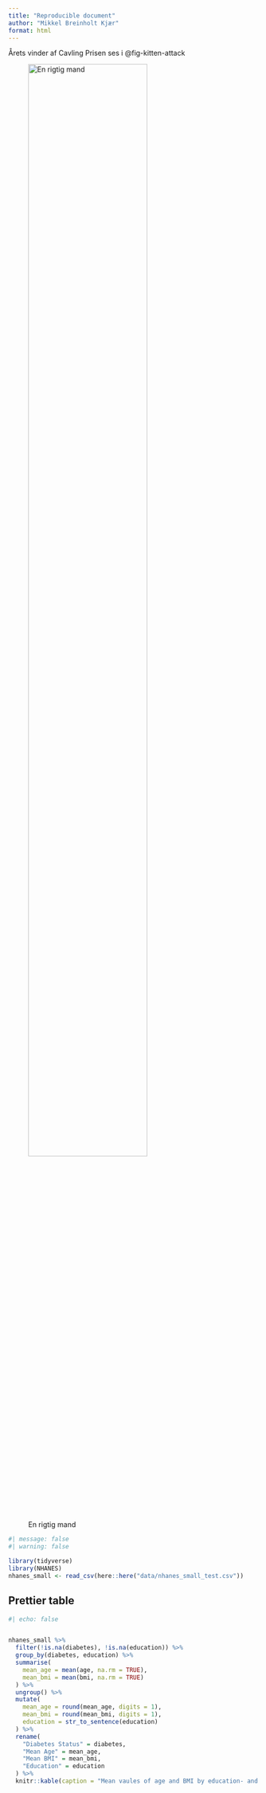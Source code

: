 ```yaml
---
title: "Reproducible document"
author: "Mikkel Breinholt Kjær"
format: html
---
```


Årets vinder af Cavling Prisen ses i @fig-kitten-attack

![En rigtig mand](images/ms.jpg){#fig-kitten-attack width="75%" height="75%"}

```r
#| message: false
#| warning: false

library(tidyverse)
library(NHANES)
nhanes_small <- read_csv(here::here("data/nhanes_small_test.csv"))
```


## Prettier table
```r
#| echo: false


nhanes_small %>%
  filter(!is.na(diabetes), !is.na(education)) %>%
  group_by(diabetes, education) %>%
  summarise(
    mean_age = mean(age, na.rm = TRUE),
    mean_bmi = mean(bmi, na.rm = TRUE)
  ) %>%
  ungroup() %>%
  mutate(
    mean_age = round(mean_age, digits = 1),
    mean_bmi = round(mean_bmi, digits = 1),
    education = str_to_sentence(education)
  ) %>%
  rename(
    "Diabetes Status" = diabetes,
    "Mean Age" = mean_age,
    "Mean BMI" = mean_bmi,
    "Education" = education
  ) %>%
  knitr::kable(caption = "Mean vaules of age and BMI by education- and diabetes status")
```


